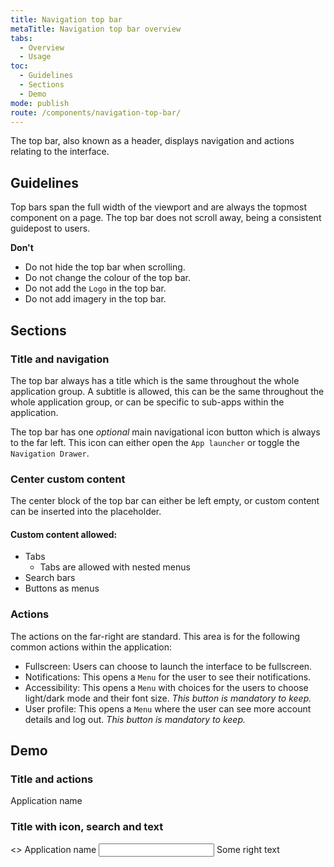 ```yaml
---
title: Navigation top bar
metaTitle: Navigation top bar overview
tabs:
  - Overview
  - Usage
toc:
  - Guidelines
  - Sections
  - Demo
mode: publish
route: /components/navigation-top-bar/
---
```



The top bar, also known as a header, displays navigation and actions relating to the interface.

<!--One to two sentences as an introduction to the component-->

## Guidelines

<!--List how to use it, sizes, widths, grid interactions, color allowances -->

Top bars span the full width of the viewport and are always the topmost component on a page. The top bar does not scroll away, being a consistent guidepost to users.

<FigmaImage
  url="https://www.figma.com/file/0bGXR2sCwMVSDNyyzu5BXrO5/Desktop-UI?node-id=660%3A5150"
  alt="Figma design of navigation top bar"
/>

**Don't**

<!--Bullet point list if needed -->

- Do not hide the top bar when scrolling.
- Do not change the colour of the top bar.
- Do not add the `Logo` in the top bar.
- Do not add imagery in the top bar.

## Sections

<!--One ### heading per frame in Figma, explaining each component in that frame. One 'content' section per variation if needed -->

### Title and navigation

The top bar always has a title which is the same throughout the whole application group. A subtitle is allowed, this can be the same throughout the whole application group, or can be specific to sub-apps within the application.

The top bar has one _optional_ main navigational icon button which is always to the far left. This icon can either open the `App launcher` or toggle the `Navigation Drawer`.

### Center custom content

The center block of the top bar can either be left empty, or custom content can be inserted into the placeholder.

#### Custom content allowed:

- Tabs
  - Tabs are allowed with nested menus
- Search bars
- Buttons as menus

### Actions

The actions on the far-right are standard. This area is for the following common actions within the application:

- Fullscreen: Users can choose to launch the interface to be fullscreen.
- Notifications: This opens a `Menu` for the user to see their notifications.
- Accessibility: This opens a `Menu` with choices for the users to choose light/dark mode and their font size. _This button is mandatory to keep._
- User profile: This opens a `Menu` where the user can see more account details and log out. _This button is mandatory to keep._

## Demo

### Title and actions

<Playground>
  <TopBar>
    <TopBar.Header>Application name</TopBar.Header>
    <TopBar.Actions>
      <div
        style={{
          display: 'grid',
          gridTemplateColumns: 'repeat(4, fit-content(100%))',
          gap: '16px',
        }}
      >
        <Icon name="account_circle" size={24} title="user" />
        <Icon name="accessible" size={24} />
        <Icon name="notifications" size={24} />
        <Icon name="fullscreen" size={24} />
      </div>
    </TopBar.Actions>
  </TopBar>
</Playground>

### Title with icon, search and text

<Playground>
  <TopBar>
    <TopBar.Header>
      <>
        <Icon name="accessible" />
        Application name
      </>
    </TopBar.Header>
    <TopBar.CustomContent>
      <input type="search" />
    </TopBar.CustomContent>
    <TopBar.Actions>Some right text</TopBar.Actions>
  </TopBar>
</Playground>
